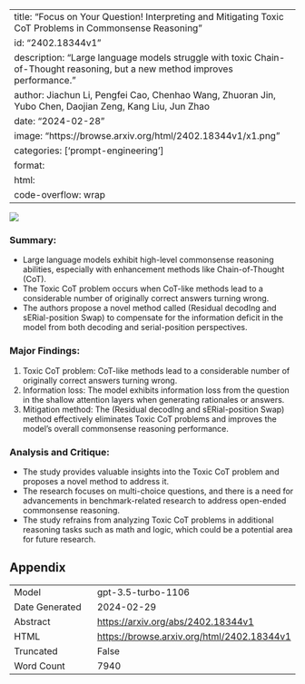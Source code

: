 
---
title: "Focus on Your Question! Interpreting and Mitigating Toxic CoT Problems in Commonsense Reasoning"
id: "2402.18344v1"
description: "Large language models struggle with toxic Chain-of-Thought reasoning, but a new method improves performance."
author: Jiachun Li, Pengfei Cao, Chenhao Wang, Zhuoran Jin, Yubo Chen, Daojian Zeng, Kang Liu, Jun Zhao
date: "2024-02-28"
image: "https://browse.arxiv.org/html/2402.18344v1/x1.png"
categories: ['prompt-engineering']
format:
  html:
    code-overflow: wrap
---

![](https://browse.arxiv.org/html/2402.18344v1/x1.png)

### **Summary:**
- Large language models exhibit high-level commonsense reasoning abilities, especially with enhancement methods like Chain-of-Thought (CoT).
- The Toxic CoT problem occurs when CoT-like methods lead to a considerable number of originally correct answers turning wrong.
- The authors propose a novel method called (Residual decodIng and sERial-position Swap) to compensate for the information deficit in the model from both decoding and serial-position perspectives.

### Major Findings:
1. Toxic CoT problem: CoT-like methods lead to a considerable number of originally correct answers turning wrong.
2. Information loss: The model exhibits information loss from the question in the shallow attention layers when generating rationales or answers.
3. Mitigation method: The (Residual decodIng and sERial-position Swap) method effectively eliminates Toxic CoT problems and improves the model’s overall commonsense reasoning performance.

### Analysis and Critique:
- The study provides valuable insights into the Toxic CoT problem and proposes a novel method to address it.
- The research focuses on multi-choice questions, and there is a need for advancements in benchmark-related research to address open-ended commonsense reasoning.
- The study refrains from analyzing Toxic CoT problems in additional reasoning tasks such as math and logic, which could be a potential area for future research.

## Appendix

|          |          |
|----------|----------|
| Model     | gpt-3.5-turbo-1106       |
| Date Generated     | 2024-02-29       |
| Abstract | [https://arxiv.org/abs/2402.18344v1](https://arxiv.org/abs/2402.18344v1)        |
| HTML     | [https://browse.arxiv.org/html/2402.18344v1](https://browse.arxiv.org/html/2402.18344v1)       |
| Truncated       | False       |
| Word Count       | 7940       |